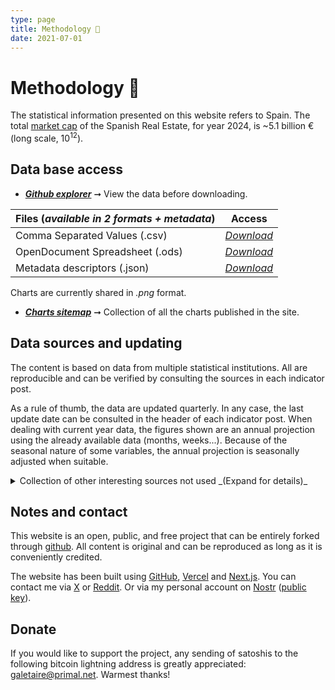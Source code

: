 ```yaml
---
type: page
title: Methodology 📓
date: 2021-07-01
---
```



# Methodology 📓

The statistical information presented on this website refers to Spain. The total [market cap](posts/marketcap) of the Spanish Real Estate, for year 2024, is ~5.1 billion € (long scale, 10<sup>12</sup>).

## Data base access

- _[**Github explorer**](https://github.com/galetaire/spahousing/blob/main/public/docs/spain_stats_csv.csv)_ ➞ View the data before downloading.

| **Files (_available in 2 formats + metadata_)** | **Access**|
| ----- | ----- |
| Comma Separated Values (.csv) | _[Download](https://github.com/galetaire/spahousing/raw/main/public/docs/spain_stats_csv.csv)_ |
| OpenDocument Spreadsheet (.ods)   | _[Download](https://github.com/galetaire/spahousing/raw/main/public/docs/spain_stats_ods.ods)_ |
| Metadata descriptors (.json) | _[Download](https://github.com/galetaire/spahousing/raw/main/public/docs/metadata.json)_ |

Charts are currently shared in _.png_ format.

- _[**Charts sitemap**](posts/sitemap)_ ➞ Collection of all the charts published in the site.

## Data sources and updating

The content is based on data from multiple statistical institutions. All are reproducible and can be verified by consulting the sources in each indicator post.

As a rule of thumb, the data are updated quarterly. In any case, the last update date can be consulted in the header of each indicator post. When dealing with current year data, the figures shown are an annual projection using the already available data (months, weeks...). Because of the seasonal nature of some variables, the annual projection is seasonally adjusted when suitable.

<details>
  <summary>Collection of other interesting sources not used _(Expand for details)_</summary>
  - Eurosystem Balance Sheet, ECB: [Link](https://www.ecb.europa.eu/pub/annual/balance/html/index.en.html)
  - Euro Area, Monetary aggregate M3, ECB: [Link](https://sdw.ecb.europa.eu/quickview.do?SERIES_KEY=117.BSI.M.U2.Y.V.M30.X.1.U2.2300.Z01.E)
  - Euro Area Indicators _Trading Economics_: [Link](https://tradingeconomics.com/euro-area/indicators)
  - Global debt database, _IMF_: [Link](https://www.imf.org/external/datamapper/datasets/GDD)
  - Stock Market data by Robert J. Shiller: [Link](http://www.econ.yale.edu/~shiller/data.htm)
  - Housing in Europe, _Eurostat_: [Link](https://ec.europa.eu/eurostat/web/interactive-publications/housing-2023)
  - Housing Report, _Bank of Spain_: [Link](https://www.bde.es/wbe/es/publicaciones/analisis-economico-investigacion/documentos-ocasionales/el-mercado-de-la-vivienda-residencial-en-espana-evolucion-reciente-y-comparacion-internacional.html)
  - Mortgages stats, _Asociación Hipotecaria Española_: [Link](http://www.ahe.es)
  - Land Registry statistics, _Catastro_: [Link](https://www.catastro.minhap.es/esp/estadisticas.asp?var=menuleft3)
  - New housing stock, _MITMA_: [Link](https://www.mitma.gob.es/informacion-para-el-ciudadano/informacion-estadistica/vivienda-y-actuaciones-urbanas/estadisticas/stock-de-vivienda-nueva/estadisticas-sobre-stock-de-vivienda-nueva)
  - Local building permits, _MITMA_: [Link](https://apps.fomento.gob.es/BoletinOnline/?nivel=2&orden=10000000)
  - Wage distribution, _INE_: [Link](https://www.ine.es/jaxiT3/Tabla.htm?t=28191)
  - Household income distribution: [Link](https://www.ine.es/dyngs/INEbase/operacion.htm?c=Estadistica_C&cid=1254736177088&menu=resultados&idp=1254735976608)

</details>

## Notes and contact

This website is an open, public, and free project that can be entirely forked through [github](https://github.com/galetaire/spahousing). All content is original and can be reproduced as long as it is conveniently credited.

The website has been built using [GitHub](https://github.com/), [Vercel](https://vercel.com) and [Next.js](https://nextjs.org/). You can contact me via [X](https://x.com/HousingSpanish) or [Reddit](https://www.reddit.com/r/spainhousing/). Or via my personal account on [Nostr](https://primal.net/p/npub10eheqxxs4dp3ka0jcmqj80lveadslxznvqmuucdre5pctf4mhnjsmhpuxm#notes) ([public key](/nostrpubkey.html)).

## Donate

If you would like to support the project, any sending of satoshis to the following bitcoin lightning address is greatly appreciated: galetaire@primal.net. Warmest thanks!
